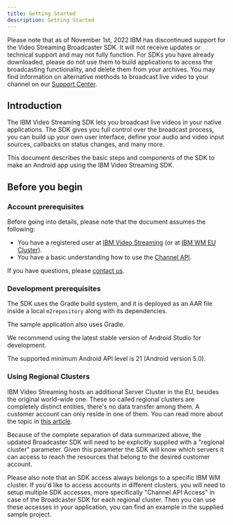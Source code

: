```yaml
---
title: Getting Started
description: Getting Started
---
```


<InlineNotification kind="warning">

Please note that as of November 1st, 2022 IBM has discontinued support for the Video Streaming Broadcaster SDK. It will not receive updates or technical support and may not fully function. For SDKs you have already downloaded, please do not use them to build applications to access the broadcasting functionality, and delete them from your archives. You may find information on alternative methods to broadcast live video to your channel on our [Support Center](https://support.video.ibm.com/hc/en-us/categories/200545448-Broadcasting-on-IBM-Watson-Media).

</InlineNotification>

## Introduction

The IBM Video Streaming SDK lets you broadcast live videos in your native applications. The SDK gives you full control over the broadcast process, you can build up your own user interface, define your audio and video input sources, callbacks on status changes, and many more.

This document describes the basic steps and components of the SDK to make an Android app using the IBM Video Streaming SDK.

## Before you begin

### Account prerequisites
Before going into details, please note that the document assumes the following:
*  You have a registered user at [IBM Video Streaming] (or at [IBM WM EU Cluster]).
*  You have a basic understanding how to use the [Channel API][Channel API Documentation].

If you have questions, please [contact us].

### Development prerequisites

The SDK uses the Gradle build system, and it is deployed as an AAR file inside a local `m2repository` along with its dependencies.

The sample application also uses Gradle.

We recommend using the latest stable version of Android Studio for development.

The supported minimum Android API level is 21 (Android version 5.0).

### Using Regional Clusters

IBM Video Streaming hosts an additional Server Cluster in the EU, besides the original world-wide one.
These so called regional clusters are completely distinct entities, there's no data transfer among them. A customer account can only reside in one of them.
You can read more about the topic in [this article](https://blog.video.ibm.com/streaming-product-updates/server-cluster-in-europe-for-streaming-video/).

Because of the complete separation of data summarized above, the updated Broadcaster SDK will need to be explicitly supplied with a "regional cluster" parameter.
Given this parameter the SDK will know which servers it can access to reach the resources that belong to the desired customer account.

Please also note that an SDK access always belongs to a specific IBM WM cluster. If you'd like to access accounts in different clusters,
you will need to setup multiple SDK accesses, more specifically "Channel API Access" in case of the Broadcaster SDK for each regional cluster.
Then you can use these accesses in your application, you can find an example in the supplied sample project.

[IBM Video Streaming]: http://video.ibm.com/
[IBM WM EU Cluster]: http://eu.video.ibm.com/
[Channel API Documentation]: https://developers.video.ibm.com/channel-api-basic-channel-management "IBM Video Streaming Channel API"
[contact us]: https://video.ibm.com/enterprise-video/contact
